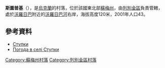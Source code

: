 {{coord|50|41|10|N|34|38|5|E|scale:100000_region:UA|display=title}}

'''斯圖普基'''（{{lang-uk|Ступки}}），是[[烏克蘭|烏克蘭]]的村落，位於該國東北部[[蘇梅州|蘇梅州]]，由[[列別金區|列別金區]]負責管轄，處於[[沃羅日巴|沃羅日巴]]附近的[[沃羅日巴河|沃羅日巴河]]右岸，海拔高度120米，2001年人口43。

==參考資料==
* [http://w1.c1.rada.gov.ua/pls/z7502/A005?rdat1=02.02.2010&rf7571=29312 Ступки]{{dead link|date=2018年3月 |bot=InternetArchiveBot |fix-attempted=yes }}
* [http://weather.in.ua/ua/symskaja/25451 Погода в селі Ступки] {{Wayback|url=http://weather.in.ua/ua/symskaja/25451 |date=20111219211925 }}

{{DEFAULTSORT:Ступки}}
[[Category:蘇梅州村落|Category:蘇梅州村落]]
[[Category:列別金區村落|Category:列別金區村落]]


{{Sumy-geo-stub}}